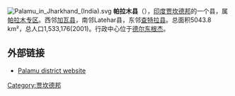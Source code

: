 [[File:Palamu_in_Jharkhand_(India).svg|right]]
'''帕拉木县'''（{{lang|en|Palamu district}}），[[印度|印度]][[贾坎德邦|贾坎德邦]]的一个县，属[[帕拉木专区|帕拉木专区]]。西邻[[加瓦县|加瓦县]]，南邻Latehar县，东邻[[查特拉县|查特拉县]]。总面积5043.8 km²，总人口1,533,176(2001)。行政中心位于[[德尔东根杰|德尔东根杰]]。

==外部链接==
* [http://palamu.nic.in/ Palamu district website] {{Wayback|url=http://palamu.nic.in/ |date=20060829121311 }}

[[Category:贾坎德邦|Category:贾坎德邦]]